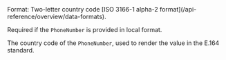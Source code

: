 <ParamField body="PhoneNumberCountry" type="string">
Format: Two-letter country code [ISO 3166-1 alpha-2 format](/api-reference/overview/data-formats).

Required if the `PhoneNumber` is provided in local format.

The country code of the `PhoneNumber`, used to render the value in the E.164 standard.
</ParamField>